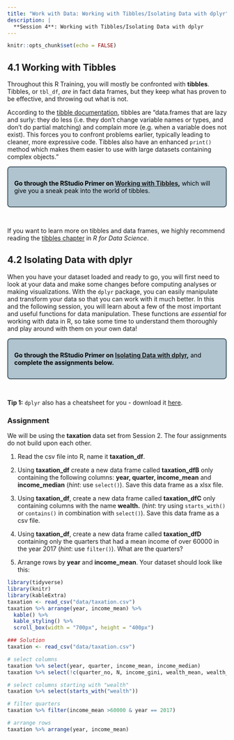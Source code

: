 ```yaml
---
title: "Work with Data: Working with Tibbles/Isolating Data with dplyr"
description: |
  **Session 4**: Working with Tibbles/Isolating Data with dplyr
---
```


```r
knitr::opts_chunk$set(echo = FALSE)
```
<style>
  .blackbox {
    padding: 1em;
    background: #b0c4cf;
    color: black;
    border: 2px solid #455a64;
    border-radius: 7px;
  }
</style>

## 4.1 Working with Tibbles

Throughout this R Training, you will mostly be confronted with **tibbles**. Tibbles, or `tbl_df`, *are* in fact data frames, but they keep what has proven to be effective, and throwing out what is not. 

According to the [tibble documentation](https://tibble.tidyverse.org/), tibbles are "data.frames that are lazy and surly: they do less (i.e. they don’t change variable names or types, and don’t do partial matching) and complain more (e.g. when a variable does not exist). This forces you to confront problems earlier, typically leading to cleaner, more expressive code. Tibbles also have an enhanced `print()` method which makes them easier to use with large datasets containing complex objects."

:::: {.blackbox data-latex=""}
**Go through the RStudio Primer on [Working with Tibbles](https://rstudio.cloud/learn/primers/2.1),** which will give you a sneak peak into the world of tibbles. 
::::
<p>&nbsp;</p>

If you want to learn more on tibbles and data frames, we highly recommend reading the [tibbles chapter](https://r4ds.had.co.nz/tibbles.html) in *R for Data Science*. 

## 4.2 Isolating Data with dplyr

When you have your dataset loaded and ready to go, you will first need to look at your data and make some changes before computing analyses or making visualizations. With the `dplyr` package, you can easily manipulate and transform your data so that you can work with it much better. In this and the following session, you will learn about a few of the most important and useful functions for data manipulation. These functions are *essential* for working with data in R, so take some time to understand them thoroughly and play around with them on your own data!

:::: {.blackbox data-latex=""}
**Go through the RStudio Primer on [Isolating Data with dplyr](https://rstudio.cloud/learn/primers/2.2),** and **complete the assignments below.**
::::
<p>&nbsp;</p>

**Tip 1:** `dplyr` also has a cheatsheet for you - download it [here](resources/1_session4/data-transformation.pdf).

### Assignment

We will be using the **taxation** data set from Session 2. The four assignments do not build upon each other.

  1. Read the csv file into R, name it **taxation_df**.  
  
  2. Using **taxation_df** create a new data frame called **taxation_dfB** only containing the following columns: **year, quarter, income_mean** and **income_median** (*hint*: use `select()`). Save this data frame as a xlsx file.
  
  3. Using **taxation_df**, create a new data frame called **taxation_dfC** only containing columns with the name **wealth.** (*hint*: try using `starts_with()` or `contains()` in combination with `select()`). Save this data frame as a csv file.
  
  4. Using **taxation_df**,  create a new data frame called **taxation_dfD**  containing only the quarters that had a mean income of over 60000 in the year 2017 (*hint*: use `filter()`). What are the quarters?
  
  5. Arrange rows by **year** and **income_mean**. Your dataset should look like this:
  
```r
library(tidyverse)
library(knitr)
library(kableExtra)
taxation <- read_csv("data/taxation.csv")
taxation %>% arrange(year, income_mean) %>%
  kable() %>%
  kable_styling() %>%
  scroll_box(width = "700px", height = "400px")
```

```r
### Solution
taxation <- read_csv("data/taxation.csv")

# select columns
taxation %>% select(year, quarter, income_mean, income_median)
taxation %>% select(!c(quarter_no, N, income_gini, wealth_mean, wealth_median, wealth_gini))

# select columns starting with "wealth"
taxation %>% select(starts_with("wealth"))

# filter quarters
taxation %>% filter(income_mean >60000 & year == 2017)

# arrange rows 
taxation %>% arrange(year, income_mean)
```